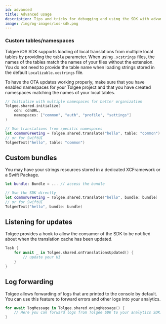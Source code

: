 ```yaml
---
id: advanced
title: Advanced usage
description: Tips and tricks for debugging and using the SDK with advanced codebases.
image: /img/og-images/ios-sdk.png
---
```


### Custom tables/namespaces
Tolgee iOS SDK supports loading of local translations from multiple local tables by providing the `table` parameter. When using `.xcstrings` files, the names of the tables match the names of your files without the extension. You do not need to provide the table name when loading strings stored in the default `Localizable.xcstrings` file.

To have the OTA updates working properly, make sure that you have enabled namespaces for your Tolgee project and that you have created namespaces matching the names of your local tables.

```swift
// Initialize with multiple namespaces for better organization
Tolgee.shared.initialize(
    cdn: cdnURL,
    namespaces: ["common", "auth", "profile", "settings"]
)

// Use translations from specific namespaces
let commonGreeting = Tolgee.shared.translate("hello", table: "common")
// or for SwiftUI
TolgeeText("hello", table: "common")
```

## Custom bundles

You may have your strings resources stored in a dedicated XCFramework or a Swift Package.

```swift
let bundle: Bundle = ... // access the bundle

// Use the SDK directly
let commonGreeting = Tolgee.shared.translate("hello", bundle: bundle)
// or for SwiftUI
TolgeeText("hello", bundle: bundle)
```

## Listening for updates

Tolgee provides a hook to allow the consumer of the SDK to be notified about when the translation cache has been updated.

```swift
Task {
    for await _ in Tolgee.shared.onTranslationsUpdated() {
        // update your UI
    }
}
```

## Log forwarding
Tolgee allows forwarding of logs that are printed to the console by default.
You can use this feature to forward errors and other logs into your analytics.

```swift
for await logMessage in Tolgee.shared.onLogMessage() {
    // Here you can forward logs from Tolgee SDK to your analytics SDK.
}
```